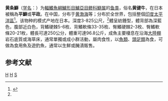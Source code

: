 {{noteTA
|1=zh-cn:黄条鰤;zh-tw:黃尾鰤;
}}
{{Speciesbox 
| taxon = Seriola lalandi
| status = LC
| status_system = IUCN3.1
| image = Seriola lalandi.jpg
| authority = Valenciennes, 1833<ref name=WoRMS_218436 />
| synonyms = 
*Halatractus dorsalis Gill, 1863
*Lichia pappei Bleeker, 1859
*''Seriola aureovittata'' (Temminck et Schlegel, 1845)<ref name='id7336'>{{cite web| url =http://www.bioinfo.cn/db05/BjdwSpecies.php?action=view&id=7336| title =黄条鰤| work =《中国动物物种编目数据库》| publisher =中国科学院微生物研究所| author =中国科学院动物研究所| accessdate =2009-04-16| deadurl =yes| archiveurl =https://web.archive.org/web/20131203122335/http://www.bioinfo.cn/db05/BjdwSpecies.php?action=view| archivedate =2013-12-03}}</ref>
*Seriola banisteri Smith, 1959
*Seriola dorsalis (Gill, 1863)
*Seriola foncki Delfin, 1903
*Seriola fonki Delfin, 1903 (misspelling)
*Seriola grandis Castelnau, 1872
*Seriola ialandi Valenciennes, 1833 (misspelling)
*Seriola lalandei Valenciennes, 1833 (misspelling)
*Seriola lalandei dorsalis (Gill, 1863)
*Seriola lalandii Valenciennes, 1833 (misspelling)
*Seriola mazatlana Steindachner, 1876
*Seriola pappei (Bleeker, 1859)
}}
'''黄条鰤'''（[[学名|学名]]：{{lang|la|''Seriola lalandi''}}）为[[輻鰭魚綱|輻鰭魚綱]][[鱸形目|鱸形目]][[鱸亞目|鱸亞目]][[鲹科|鲹科]][[鰤属|鰤属]]的[[鱼类|鱼类]]，俗名'''黄键牛'''，在日本被稱為'''平鰤'''或'''平政'''。在中国，分布于[[黄渤海|黄渤海]]等；分布於全世界，包括整個[[印度太平洋區|印度太平洋區]]<ref name=WoRMS_218436>{{cite WoRMS |id=218436 |title=Seriola lalandi }}</ref>。该物种的模式产地在日本。深度3-825公尺，<ref name='id7336'/>體呈紡錘型，體背部為深藍色，腹部近白色，背鰭硬棘5-6枚、背鰭軟條33-35枚、臀鰭硬棘2-3枚、臀鰭軟條20-21枚，體長可達250公分，體重可達96.8公斤，成魚主要棲息在沿海[[大陸棚|大陸棚]]岩石底質或海草床，通常單獨或成小群活動，屬肉食性，以[[魚類|魚類]]、[[頭足類|頭足類]]為食，可做為食用魚及遊釣魚，通常以生鮮或醃漬販售。

== 参考文献 ==
{{reflist}}
{{Taxonbar}}

[[Category:食用魚|H]]
[[Category:鰤属|H]]
[[Category:1833年描述的鱼类|S]]